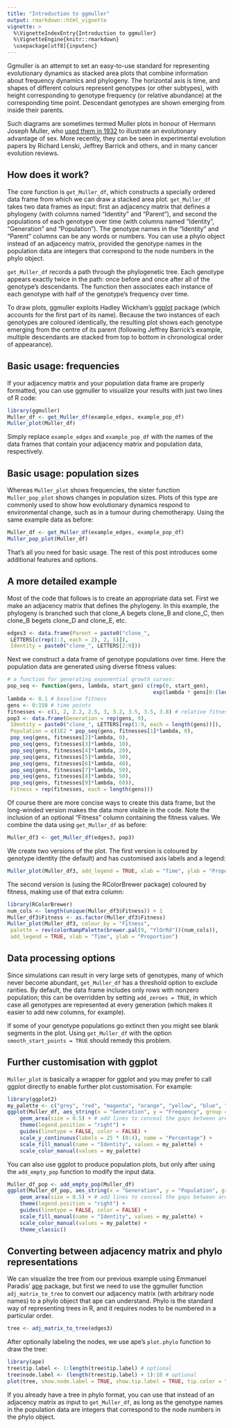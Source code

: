 ```yaml
---
title: "Introduction to ggmuller"
output: rmarkdown::html_vignette
vignette: >
  %\VignetteIndexEntry{Introduction to ggmuller}
  %\VignetteEngine{knitr::rmarkdown}
  \usepackage[utf8]{inputenc}
---
```

Ggmuller is an attempt to set an easy-to-use standard for representing evolutionary dynamics as stacked area plots that combine information about frequency dynamics and phylogeny. The horizontal axis is time, and shapes of different colours represent genotypes (or other subtypes), with height corresponding to genotype frequency (or relative abundance) at the corresponding time point. Descendant genotypes are shown emerging from inside their parents.

Such diagrams are sometimes termed Muller plots in honour of Hermann Joseph Muller, who [used them in 1932](http://www.jstor.org/stable/2456922) to illustrate an evolutionary advantage of sex. More recently, they can be seen in experimental evolution papers by Richard Lenski, Jeffrey Barrick and others, and in many cancer evolution reviews.

## How does it work?

The core function is `get_Muller_df`, which constructs a specially ordered data frame from which we can draw a stacked area plot. `get_Muller_df` takes two data frames as input: first an adjacency matrix that defines a phylogeny (with columns named “Identity” and “Parent”), and second the populations of each genotype over time (with columns named “Identity”, “Generation” and “Population”). The genotype names in the “Identity” and “Parent” columns can be any words or numbers. You can use a phylo object instead of an adjacency matrix, provided the genotype names in the population data are integers that correspond to the node numbers in the phylo object.

`get_Muller_df` records a path through the phylogenetic tree. Each genotype appears exactly twice in the path: once before and once after all of the genotype’s descendants. The function then associates each instance of each genotype with half of the genotype’s frequency over time.

To draw plots, ggmuller exploits Hadley Wickham’s [ggplot](http://ggplot2.org/) package (which accounts for the first part of its name). Because the two instances of each genotypes are coloured identically, the resulting plot shows each genotype emerging from the centre of its parent (following Jeffrey Barrick’s example, multiple descendants are stacked from top to bottom in chronological order of appearance).

## Basic usage: frequencies

If your adjacency matrix and your population data frame are properly formatted, you can use ggmuller to visualize your results with just two lines of R code:

```r
library(ggmuller)
Muller_df <- get_Muller_df(example_edges, example_pop_df)
Muller_plot(Muller_df)
```

Simply replace `example_edges` and `example_pop_df` with the names of the data frames that contain your adjacency matrix and population data, respectively.

## Basic usage: population sizes

Whereas `Muller_plot` shows frequencies, the sister function `Muller_pop_plot` shows changes in population sizes. Plots of this type are commonly used to show how evolutionary dynamics respond to environmental change, such as in a tumour during chemotherapy. Using the same example data as before:

```r
Muller_df <- get_Muller_df(example_edges, example_pop_df)
Muller_pop_plot(Muller_df)
```

That’s all you need for basic usage. The rest of this post introduces some additional features and options.

## A more detailed example

Most of the code that follows is to create an appropriate data set. First we make an adjacency matrix that defines the phylogeny. In this example, the phylogeny is branched such that clone_A begets clone_B and clone_C, then clone_B begets clone_D and clone_E, etc.

```r
edges3 <- data.frame(Parent = paste0("clone_", 
 LETTERS[c(rep(1:3, each = 2), 2, 5)]), 
 Identity = paste0("clone_", LETTERS[2:9]))
 ```

Next we construct a data frame of genotype populations over time. Here the population data are generated using diverse fitness values:

```r
# a function for generating exponential growth curves:
pop_seq <- function(gens, lambda, start_gen) c(rep(0, start_gen),
                                               exp(lambda * gens[0:(length(gens) - start_gen)]))
lambda <- 0.1 # baseline fitness
gens <- 0:150 # time points
fitnesses <- c(1, 2, 2.2, 2.5, 3, 3.2, 3.5, 3.5, 3.8) # relative fitnesses of genotypes
pop3 <- data.frame(Generation = rep(gens, 9),
 Identity = paste0("clone_", LETTERS[rep(1:9, each = length(gens))]),
 Population = c(1E2 * pop_seq(gens, fitnesses[1]*lambda, 0), 
 pop_seq(gens, fitnesses[2]*lambda, 0), 
 pop_seq(gens, fitnesses[3]*lambda, 10), 
 pop_seq(gens, fitnesses[4]*lambda, 20),
 pop_seq(gens, fitnesses[5]*lambda, 30),
 pop_seq(gens, fitnesses[6]*lambda, 40),
 pop_seq(gens, fitnesses[7]*lambda, 50),
 pop_seq(gens, fitnesses[8]*lambda, 50),
 pop_seq(gens, fitnesses[9]*lambda, 60)),
 Fitness = rep(fitnesses, each = length(gens)))
```

Of course there are more concise ways to create this data frame, but the long-winded version makes the data more visible in the code. Note the inclusion of an optional “Fitness” column containing the fitness values. We combine the data using `get_Muller_df` as before:

```r
Muller_df3 <- get_Muller_df(edges3, pop3)
```

We create two versions of the plot. The first version is coloured by genotype identity (the default) and has customised axis labels and a legend:

```r
Muller_plot(Muller_df3, add_legend = TRUE, xlab = "Time", ylab = "Proportion")
```

The second version is (using the RColorBrewer package) coloured by fitness, making use of that extra column:

```r
library(RColorBrewer)
num_cols <- length(unique(Muller_df3$Fitness)) + 1
Muller_df3$Fitness <- as.factor(Muller_df3$Fitness)
Muller_plot(Muller_df3, colour_by = "Fitness", 
 palette = rev(colorRampPalette(brewer.pal(9, "YlOrRd"))(num_cols)), 
 add_legend = TRUE, xlab = "Time", ylab = "Proportion")
```

## Data processing options

Since simulations can result in very large sets of genotypes, many of which never become abundant, `get_Muller_df` has a threshold option to exclude rarities. By default, the data frame includes only rows with nonzero population; this can be overridden by setting `add_zeroes = TRUE`, in which case all genotypes are represented at every generation (which makes it easier to add new columns, for example).

If some of your genotype populations go extinct then you  might see blank segments in the plot. Using `get_Muller_df` with the option `smooth_start_points = TRUE` should remedy this problem.

## Further customisation with ggplot

`Muller_plot` is basically a wrapper for ggplot and you may prefer to call ggplot directly to enable further plot customisation. For example:

```r
library(ggplot2)
my_palette <- c("grey", "red", "magenta", "orange", "yellow", "blue", "darkcyan")
ggplot(Muller_df, aes_string(x = "Generation", y = "Frequency", group = "Group_id", fill = "Identity", colour = "Identity")) + 
	geom_area(size = 0.5) + # add lines to conceal the gaps between areas
	theme(legend.position = "right") +
	guides(linetype = FALSE, color = FALSE) + 
	scale_y_continuous(labels = 25 * (0:4), name = "Percentage") +
	scale_fill_manual(name = "Identity", values = my_palette) +
	scale_color_manual(values = my_palette)
```

You can also use ggplot to produce population plots, but only after using the `add_empty_pop` function to modify the input data.

```r
Muller_df_pop <- add_empty_pop(Muller_df)
ggplot(Muller_df_pop, aes_string(x = "Generation", y = "Population", group = "Group_id", fill = "Identity", colour = "Identity")) + 
	geom_area(size = 0.5) + # add lines to conceal the gaps between areas
	theme(legend.position = "right") +
	guides(linetype = FALSE, color = FALSE) + 
	scale_fill_manual(name = "Identity", values = my_palette) +
	scale_color_manual(values = my_palette) +
	theme_classic()
```

## Converting between adjacency matrix and phylo representations

We can visualize the tree from our previous example using Emmanuel Paradis’ [ape](http://ape-package.ird.fr/) package, but first we need to use the ggmuller function `adj_matrix_to_tree` to convert our adjacency matrix (with arbitrary node names) to a phylo object that ape can understand. Phylo is the standard way of representing trees in R, and it requires nodes to be numbered in a particular order.

```r
tree <- adj_matrix_to_tree(edges3)
```

After optionally labeling the nodes, we use ape’s `plot.phylo` function to draw the tree:

```r
library(ape)
tree$tip.label <- 1:length(tree$tip.label) # optional
tree$node.label <- (length(tree$tip.label) + 1):10 # optional
plot(tree, show.node.label = TRUE, show.tip.label = TRUE, tip.color = "red")
```

If you already have a tree in phylo format, you can use that instead of an adjacency matrix as input to `get_Muller_df`, as long as the genotype names in the population data are integers that correspond to the node numbers in the phylo object.

